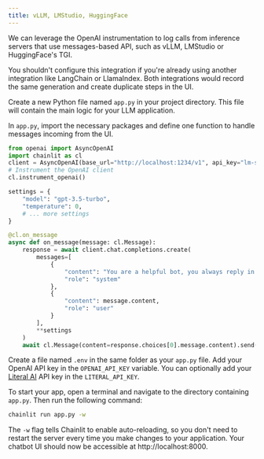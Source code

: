 ```yaml
---
title: vLLM, LMStudio, HuggingFace
---
```


We can leverage the OpenAI instrumentation to log calls from inference servers that use messages-based API, such as vLLM, LMStudio or HuggingFace's TGI. 

<Warning>
  You shouldn't configure this integration if you're already using another integration like LangChain or LlamaIndex. Both integrations would record the same generation and create duplicate steps in the UI.
</Warning>

Create a new Python file named `app.py` in your project directory. This file will contain the main logic for your LLM application.

In `app.py`, import the necessary packages and define one function to handle messages incoming from the UI.

```python
from openai import AsyncOpenAI
import chainlit as cl
client = AsyncOpenAI(base_url="http://localhost:1234/v1", api_key="lm-studio")
# Instrument the OpenAI client
cl.instrument_openai()

settings = {
    "model": "gpt-3.5-turbo",
    "temperature": 0,
    # ... more settings
}

@cl.on_message
async def on_message(message: cl.Message):
    response = await client.chat.completions.create(
        messages=[
            {
                "content": "You are a helpful bot, you always reply in Spanish",
                "role": "system"
            },
            {
                "content": message.content,
                "role": "user"
            }
        ],
        **settings
    )
    await cl.Message(content=response.choices[0].message.content).send()
```

Create a file named `.env` in the same folder as your `app.py` file. Add your OpenAI API key in the `OPENAI_API_KEY` variable. You can optionally add your [Literal AI](https://cloud.getliteral.ai) API key in the `LITERAL_API_KEY`.

To start your app, open a terminal and navigate to the directory containing `app.py`. Then run the following command:

```bash
chainlit run app.py -w
```

The `-w` flag tells Chainlit to enable auto-reloading, so you don't need to restart the server every time you make changes to your application. Your chatbot UI should now be accessible at http://localhost:8000.
